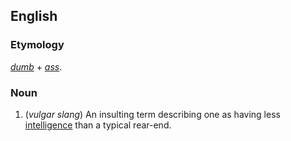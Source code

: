 ==English==

===Etymology===
''[[dumb]]'' + ''[[ass]]''.

===Noun===
{{en-noun|es}}
<!-- Is this American only? -->
#(''vulgar slang'') An insulting term describing one as having less [[intelligence]] than a typical rear-end.